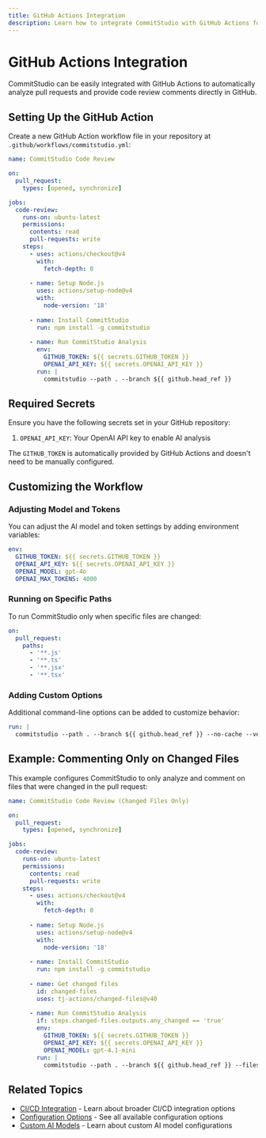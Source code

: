 ```yaml
---
title: GitHub Actions Integration
description: Learn how to integrate CommitStudio with GitHub Actions for automated code reviews
---
```


# GitHub Actions Integration

CommitStudio can be easily integrated with GitHub Actions to automatically analyze pull requests and provide code review comments directly in GitHub.

## Setting Up the GitHub Action

Create a new GitHub Action workflow file in your repository at `.github/workflows/commitstudio.yml`:

```yaml
name: CommitStudio Code Review

on:
  pull_request:
    types: [opened, synchronize]

jobs:
  code-review:
    runs-on: ubuntu-latest
    permissions:
      contents: read
      pull-requests: write
    steps:
      - uses: actions/checkout@v4
        with:
          fetch-depth: 0
      
      - name: Setup Node.js
        uses: actions/setup-node@v4
        with:
          node-version: '18'
      
      - name: Install CommitStudio
        run: npm install -g commitstudio
      
      - name: Run CommitStudio Analysis
        env:
          GITHUB_TOKEN: ${{ secrets.GITHUB_TOKEN }}
          OPENAI_API_KEY: ${{ secrets.OPENAI_API_KEY }}
        run: |
          commitstudio --path . --branch ${{ github.head_ref }}
```

## Required Secrets

Ensure you have the following secrets set in your GitHub repository:

1. `OPENAI_API_KEY`: Your OpenAI API key to enable AI analysis

The `GITHUB_TOKEN` is automatically provided by GitHub Actions and doesn't need to be manually configured.

## Customizing the Workflow

### Adjusting Model and Tokens

You can adjust the AI model and token settings by adding environment variables:

```yaml
env:
  GITHUB_TOKEN: ${{ secrets.GITHUB_TOKEN }}
  OPENAI_API_KEY: ${{ secrets.OPENAI_API_KEY }}
  OPENAI_MODEL: gpt-4o
  OPENAI_MAX_TOKENS: 4000
```

### Running on Specific Paths

To run CommitStudio only when specific files are changed:

```yaml
on:
  pull_request:
    paths:
      - '**.js'
      - '**.ts'
      - '**.jsx'
      - '**.tsx'
```

### Adding Custom Options

Additional command-line options can be added to customize behavior:

```yaml
run: |
  commitstudio --path . --branch ${{ github.head_ref }} --no-cache --verbose
```

## Example: Commenting Only on Changed Files

This example configures CommitStudio to only analyze and comment on files that were changed in the pull request:

```yaml
name: CommitStudio Code Review (Changed Files Only)

on:
  pull_request:
    types: [opened, synchronize]

jobs:
  code-review:
    runs-on: ubuntu-latest
    permissions:
      contents: read
      pull-requests: write
    steps:
      - uses: actions/checkout@v4
        with:
          fetch-depth: 0
      
      - name: Setup Node.js
        uses: actions/setup-node@v4
        with:
          node-version: '18'
      
      - name: Install CommitStudio
        run: npm install -g commitstudio
      
      - name: Get changed files
        id: changed-files
        uses: tj-actions/changed-files@v40
        
      - name: Run CommitStudio Analysis
        if: steps.changed-files.outputs.any_changed == 'true'
        env:
          GITHUB_TOKEN: ${{ secrets.GITHUB_TOKEN }}
          OPENAI_API_KEY: ${{ secrets.OPENAI_API_KEY }}
          OPENAI_MODEL: gpt-4.1-mini
        run: |
          commitstudio --path . --branch ${{ github.head_ref }} --files "${{ steps.changed-files.outputs.all_changed_files }}"
```

## Related Topics

- [CI/CD Integration](/docs/4-advanced/ci-cd-integration) - Learn about broader CI/CD integration options
- [Configuration Options](/docs/3-configuration/options) - See all available configuration options
- [Custom AI Models](/docs/4-advanced/custom-ai-models) - Learn about custom AI model configurations 